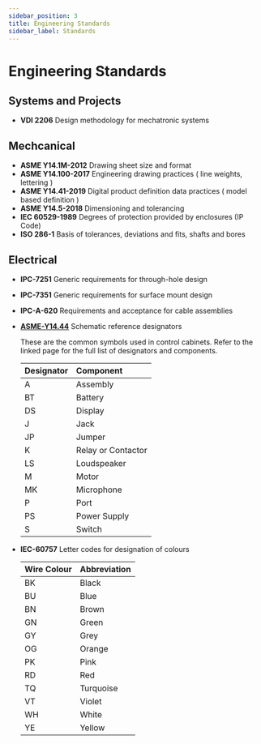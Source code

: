 ```yaml
---
sidebar_position: 3
title: Engineering Standards
sidebar_label: Standards
---
```


# Engineering Standards

## Systems and Projects

- **VDI 2206** Design methodology for mechatronic systems

## Mechcanical

- **ASME Y14.1M-2012** Drawing sheet size and format
- **ASME Y14.100-2017** Engineering drawing practices ( line weights, lettering )
- **ASME Y14.41-2019** Digital product definition data practices ( model based definition )
- **ASME Y14.5-2018** Dimensioning and tolerancing
- **IEC 60529-1989** Degrees of protection provided by enclosures (IP Code)
- **ISO 286-1** Basis of tolerances, deviations and fits, shafts and bores

## Electrical

- **IPC-7251** Generic requirements for through-hole design
- **IPC-7351** Generic requirements for surface mount design
- **IPC-A-620** Requirements and acceptance for cable assemblies
- **[ASME-Y14.44](https://en.wikipedia.org/wiki/Reference_designator)** Schematic reference designators

  These are the common symbols used in control cabinets.
  Refer to the linked page for the full list of designators and components.

  | Designator | Component          |
  | :--------- | :----------------- |
  | A          | Assembly           |
  | BT         | Battery            |
  | DS         | Display            |
  | J          | Jack               |
  | JP         | Jumper             |
  | K          | Relay or Contactor |
  | LS         | Loudspeaker        |
  | M          | Motor              |
  | MK         | Microphone         |
  | P          | Port               |
  | PS         | Power Supply       |
  | S          | Switch             |

- **IEC-60757** Letter codes for designation of colours

  | Wire Colour | Abbreviation |
  | :---------- | :----------- |
  | BK          | Black        |
  | BU          | Blue         |
  | BN          | Brown        |
  | GN          | Green        |
  | GY          | Grey         |
  | OG          | Orange       |
  | PK          | Pink         |
  | RD          | Red          |
  | TQ          | Turquoise    |
  | VT          | Violet       |
  | WH          | White        |
  | YE          | Yellow       |
